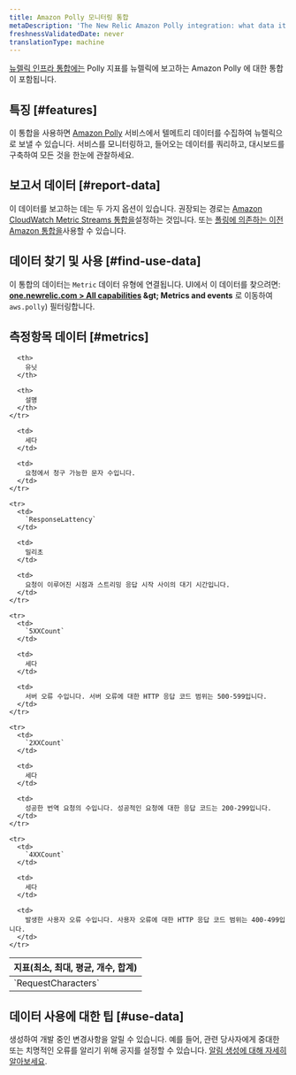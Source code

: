 ```yaml
---
title: Amazon Polly 모니터링 통합
metaDescription: 'The New Relic Amazon Polly integration: what data it reports, and how to enable it.'
freshnessValidatedDate: never
translationType: machine
---
```


[뉴렐릭 인프라 통합에는](/docs/infrastructure/integrations-getting-started/getting-started/introduction-infrastructure-integrations) Polly 지표를 뉴렐릭에 보고하는 <DNT>Amazon Polly</DNT> 에 대한 통합이 포함됩니다.

## 특징 [#features]

이 통합을 사용하면 [<DNT>Amazon Polly</DNT>](https://docs.aws.amazon.com/polly) 서비스에서 텔메트리 데이터를 수집하여 뉴렐릭으로 보낼 수 있습니다. 서비스를 모니터링하고, 들어오는 데이터를 쿼리하고, 대시보드를 구축하여 모든 것을 한눈에 관찰하세요.

## 보고서 데이터 [#report-data]

이 데이터를 보고하는 데는 두 가지 옵션이 있습니다. 권장되는 경로는 [Amazon CloudWatch Metric Streams 통합을](/docs/infrastructure/amazon-integrations/connect/aws-metric-stream)설정하는 것입니다. 또는 [폴링에 의존하는 이전 Amazon 통합을](/docs/infrastructure/infrastructure-integrations/cloud-integrations/configure-polling-frequency-data-collection-cloud-integrations)사용할 수 있습니다.

## 데이터 찾기 및 사용 [#find-use-data]

이 통합의 데이터는 `Metric` 데이터 유형에 연결됩니다. UI에서 이 데이터를 찾으려면: <DNT>**[one.newrelic.com > All capabilities](https://one.newrelic.com/all-capabilities) &amp;gt; Metrics and events**</DNT> 로 이동하여 `aws.polly`) 필터링합니다.

## 측정항목 데이터 [#metrics]

<table>
  <thead>
    <tr>
      <th style={{ width: "200px" }}>
        지표(최소, 최대, 평균, 개수, 합계)
      </th>

      <th>
        유닛
      </th>

      <th>
        설명
      </th>
    </tr>
  </thead>

  <tbody>
    <tr>
      <td>
        `RequestCharacters`
      </td>

      <td>
        세다
      </td>

      <td>
        요청에서 청구 가능한 문자 수입니다.
      </td>
    </tr>

    <tr>
      <td>
        `ResponseLattency`
      </td>

      <td>
        밀리초
      </td>

      <td>
        요청이 이루어진 시점과 스트리밍 응답 시작 사이의 대기 시간입니다.
      </td>
    </tr>

    <tr>
      <td>
        `5XXCount`
      </td>

      <td>
        세다
      </td>

      <td>
        서버 오류 수입니다. 서버 오류에 대한 HTTP 응답 코드 범위는 500-599입니다.
      </td>
    </tr>

    <tr>
      <td>
        `2XXCount`
      </td>

      <td>
        세다
      </td>

      <td>
        성공한 번역 요청의 수입니다. 성공적인 요청에 대한 응답 코드는 200-299입니다.
      </td>
    </tr>

    <tr>
      <td>
        `4XXCount`
      </td>

      <td>
        세다
      </td>

      <td>
        발생한 사용자 오류 수입니다. 사용자 오류에 대한 HTTP 응답 코드 범위는 400-499입니다.
      </td>
    </tr>
  </tbody>
</table>

## 데이터 사용에 대한 팁 [#use-data]

<InlinePopover type="alerts"/>생성하여 개발 중인 변경사항을 알릴 수 있습니다. 예를 들어, 관련 당사자에게 중대한 또는 치명적인 오류를 알리기 위해 공지를 설정할 수 있습니다. [알림 생성에 대해 자세히 알아보세요](/docs/alerts-applied-intelligence/new-relic-alerts/learn-alerts/introduction-alerts).
